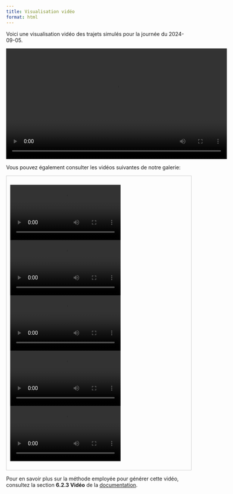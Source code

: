 ```yaml
---
title: Visualisation vidéo
format: html
---
```


Voici une visualisation vidéo des trajets simulés pour la journée du 2024-09-05.  

<div style="text-align: center;">
  <video width="600" controls>
    <source src="projet3_files/figure-html/simulation_trajets-09-05.mp4" type="video/mp4">
    Your browser does not support the video tag.
  </video>
</div>

Vous pouvez également consulter les vidéos suivantes de notre galerie:

<div style="display: flex; overflow-x: auto; gap: 10px; padding: 10px; border: 1px solid #ccc;">
  <video width="300" controls>
    <source src="projet3_files/figure-html/simulation_trajets_01-10.mp4" type="video/mp4">
    Your browser does not support the video tag.
  </video>
  <video width="300" controls>
    <source src="projet3_files/figure-html/simulation_trajets_03-26.mp4" type="video/mp4">
    Your browser does not support the video tag.
  </video>
  <video width="300" controls>
    <source src="projet3_files/figure-html/simulation_trajets_05-23.mp4" type="video/mp4">
    Your browser does not support the video tag.
  </video>
  <video width="300" controls>
    <source src="projet3_files/figure-html/simulation_trajets_09-25.mp4" type="video/mp4">
    Your browser does not support the video tag.
  </video>
  <video width="300" controls>
    <source src="projet3_files/figure-html/simulation_trajets_09-25.mp4" type="video/mp4">
    Your browser does not support the video tag.
  </video>
</div>

Pour en savoir plus sur la méthode employée pour générer cette vidéo, consultez la section **6.2.3 Vidéo** de la [documentation](docu.qmd#video).
